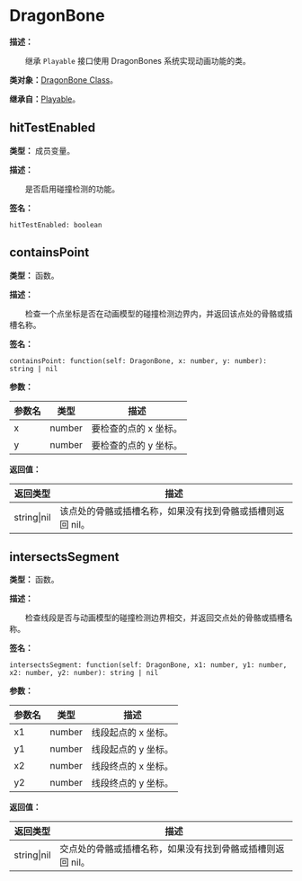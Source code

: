 
# DragonBone

**描述：**

&emsp;&emsp;继承 `Playable` 接口使用 DragonBones 系统实现动画功能的类。

**类对象：**[DragonBone Class](/docs/api/Class%20Object/DragonBone)。

**继承自：**[Playable](/docs/api/Class/Playable)。

## hitTestEnabled

**类型：** 成员变量。

**描述：**

&emsp;&emsp;是否启用碰撞检测的功能。

**签名：**
```tl
hitTestEnabled: boolean
```

## containsPoint

**类型：** 函数。

**描述：**

&emsp;&emsp;检查一个点坐标是否在动画模型的碰撞检测边界内，并返回该点处的骨骼或插槽名称。

**签名：**
```tl
containsPoint: function(self: DragonBone, x: number, y: number): string | nil
```

**参数：**

| 参数名 | 类型 | 描述 |
| --- | --- | --- |
| x | number | 要检查的点的 x 坐标。 |
| y | number | 要检查的点的 y 坐标。 |

**返回值：**

| 返回类型 | 描述 |
| --- | --- |
| string\|nil | 该点处的骨骼或插槽名称，如果没有找到骨骼或插槽则返回 nil。 |

## intersectsSegment

**类型：** 函数。

**描述：**

&emsp;&emsp;检查线段是否与动画模型的碰撞检测边界相交，并返回交点处的骨骼或插槽名称。

**签名：**
```tl
intersectsSegment: function(self: DragonBone, x1: number, y1: number, x2: number, y2: number): string | nil
```

**参数：**

| 参数名 | 类型 | 描述 |
| --- | --- | --- |
| x1 | number | 线段起点的 x 坐标。 |
| y1 | number | 线段起点的 y 坐标。 |
| x2 | number | 线段终点的 x 坐标。 |
| y2 | number | 线段终点的 y 坐标。 |

**返回值：**

| 返回类型 | 描述 |
| --- | --- |
| string\|nil | 交点处的骨骼或插槽名称，如果没有找到骨骼或插槽则返回 nil。 |